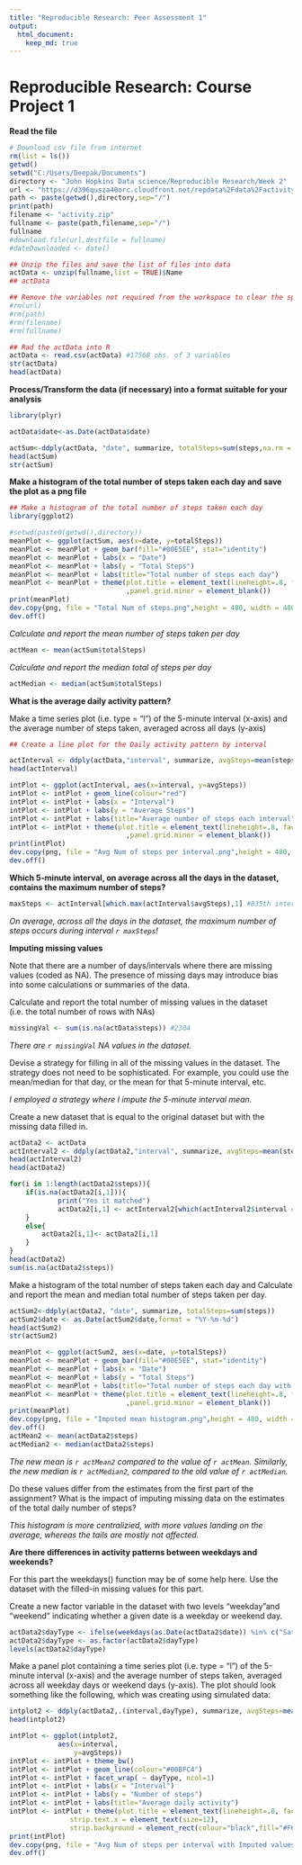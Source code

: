 ```yaml
---
title: "Reproducible Research: Peer Assessment 1"
output: 
  html_document:
    keep_md: true
---
```

Reproducible Research: Course Project 1
========================================================

**Read the file**

```r
# Download csv file from internet
rm(list = ls())
getwd()
setwd("C:/Users/Deepak/Documents")
directory <- "John Hopkins Data science/Reproducible Research/Week 2"
url <- "https://d396qusza40orc.cloudfront.net/repdata%2Fdata%2Factivity.zip"
path <- paste(getwd(),directory,sep="/")
print(path)
filename <- "activity.zip"
fullname <- paste(path,filename,sep="/")
fullname
#download.file(url,destfile = fullname)
#dateDownloaded <- date()

## Unzip the files and save the list of files into data
actData <- unzip(fullname,list = TRUE)$Name
## actData

## Remove the variables not required from the workspace to clear the space
#rm(url)
#rm(path)
#rm(filename)
#rm(fullname)

## Rad the actData into R
actData <- read.csv(actData) #17568 obs. of 3 variables
str(actData)
head(actData)

```


**Process/Transform the data (if necessary) into a format suitable for your analysis**
```r

library(plyr)

actData$date<-as.Date(actData$date)

actSum<-ddply(actData, "date", summarize, totalSteps=sum(steps,na.rm = TRUE))
head(actSum)
str(actSum)
```


**Make a histogram of the total number of steps taken each day and save the plot as a png file**

```r
## Make a histogram of the total number of steps taken each day
library(ggplot2)

#setwd(paste0(getwd(),directory))
meanPlot <- ggplot(actSum, aes(x=date, y=totalSteps))
meanPlot <- meanPlot + geom_bar(fill="#00E5EE", stat="identity")
meanPlot <- meanPlot + labs(x = "Date") 
meanPlot <- meanPlot + labs(y = "Total Steps") 
meanPlot <- meanPlot + labs(title="Total number of steps each day")
meanPlot <- meanPlot + theme(plot.title = element_text(lineheight=.8, face="bold"),panel.grid.major = element_blank()
                             ,panel.grid.minor = element_blank())
print(meanPlot)
dev.copy(png, file = "Total Num of steps.png",height = 480, width = 480)
dev.off()
```

*Calculate and report the mean number of steps taken per day*

```r
actMean <- mean(actSum$totalSteps)

```

*Calculate and report the median total of steps per day*

```r
actMedian <- median(actSum$totalSteps)
```

**What is the average daily activity pattern?**

Make a time series plot (i.e. type = "l") of the 5-minute interval (x-axis) and the average number of steps taken, averaged across all days (y-axis)

```r
## Create a line plot for the Daily activity pattern by interval

actInterval <- ddply(actData,"interval", summarize, avgSteps=mean(steps, na.rm=TRUE))
head(actInterval)

intPlot <- ggplot(actInterval, aes(x=interval, y=avgSteps))
intPlot <- intPlot + geom_line(colour="red")
intPlot <- intPlot + labs(x = "Interval") 
intPlot <- intPlot + labs(y = "Average Steps") 
intPlot <- intPlot + labs(title="Average number of steps each interval")
intPlot <- intPlot + theme(plot.title = element_text(lineheight=.8, face="bold"),panel.grid.major = element_blank()
                             ,panel.grid.minor = element_blank())
print(intPlot)
dev.copy(png, file = "Avg Num of steps per interval.png",height = 480, width = 480)
dev.off()
```

**Which 5-minute interval, on average across all the days in the dataset, contains the maximum number of steps?**

```r
maxSteps <- actInterval[which.max(actInterval$avgSteps),1] #835th interval has the max avg
```

*On average, across all the days in the dataset, the maximum number of steps occurs during interval `r maxSteps`!*


**Imputing missing values**

Note that there are a number of days/intervals where there are missing values (coded as NA). The presence of missing days may introduce bias into some calculations or summaries of the data.

Calculate and report the total number of missing values in the dataset (i.e. the total number of rows with NAs)
```r
missingVal <- sum(is.na(actData$steps)) #2304

```

*There are `r missingVal` NA values in the dataset.*


Devise a strategy for filling in all of the missing values in the dataset. The strategy does not need to be sophisticated. For example, you could use the mean/median for that day, or the mean for that 5-minute interval, etc.

*I employed a strategy where I impute the 5-minute interval mean.*

Create a new dataset that is equal to the original dataset but with the missing data filled in.

```r

actData2 <- actData
actInterval2 <- ddply(actData2,"interval", summarize, avgSteps=mean(steps, na.rm=TRUE))
head(actInterval2)
head(actData2)

for(i in 1:length(actData2$steps)){
    if(is.na(actData2[i,1])){
            print("Yes it matched")
            actData2[i,1] <- actInterval2[which(actInterval2$interval == actData2[i,3]),2]
    }
    else{
        actData2[i,1]<- actData2[i,1]
    }
}
head(actData2)
sum(is.na(actData2$steps))

```

Make a histogram of the total number of steps taken each day and Calculate and report the mean and median total number of steps taken per day. 

```r

actSum2<-ddply(actData2, "date", summarize, totalSteps=sum(steps))
actSum2$date <- as.Date(actSum2$date,format = "%Y-%m-%d")
head(actSum2)
str(actSum2)

meanPlot <- ggplot(actSum2, aes(x=date, y=totalSteps))
meanPlot <- meanPlot + geom_bar(fill="#00E5EE", stat="identity")
meanPlot <- meanPlot + labs(x = "Date") 
meanPlot <- meanPlot + labs(y = "Total Steps") 
meanPlot <- meanPlot + labs(title="Total number of steps each day with Imputed Value")
meanPlot <- meanPlot + theme(plot.title = element_text(lineheight=.8, face="bold"),panel.grid.major = element_blank()
                             ,panel.grid.minor = element_blank())
print(meanPlot)
dev.copy(png, file = "Imputed mean histogram.png",height = 480, width = 480)
dev.off()
actMean2 <- mean(actData2$steps)
actMedian2 <- median(actData2$steps)

```

*The new mean is `r actMean2` compared to the value of `r actMean`. Similarly, the new median is `r actMedian2`, compared to the old value of `r actMedian`.*

Do these values differ from the estimates from the first part of the assignment? What is the impact of imputing missing data on the estimates of the total daily number of steps?

*This histogram is more centralizied, with more values landing on the average, whereas the tails are mostly not affected.*

**Are there differences in activity patterns between weekdays and weekends?**

For this part the weekdays() function may be of some help here. Use the dataset with the filled-in missing values for this part.

Create a new factor variable in the dataset with two levels "weekday"and "weekend" indicating whether a given date is a weekday or weekend day.

```r


actData2$dayType <- ifelse(weekdays(as.Date(actData2$date)) %in% c("Saturday","Sunday"), "weekend", "weekday")
actData2$dayType <- as.factor(actData2$dayType)
levels(actData2$dayType)
```

Make a panel plot containing a time series plot (i.e. type = "l") of the 5-minute interval (x-axis) and the average number of steps taken, averaged across all weekday days or weekend days (y-axis). The plot should look something like the following, which was creating using simulated data:
```r
intplot2 <- ddply(actData2,.(interval,dayType), summarize, avgSteps=mean(steps, na.rm=TRUE))
head(intplot2)

intPlot <- ggplot(intplot2, 
            aes(x=interval, 
                y=avgSteps))
intPlot <- intPlot + theme_bw()
intPlot <- intPlot + geom_line(colour="#00BFC4")
intPlot <- intPlot + facet_wrap( ~ dayType, ncol=1)
intPlot <- intPlot + labs(x = "Interval") 
intPlot <- intPlot + labs(y = "Number of steps") 
intPlot <- intPlot + labs(title="Average daily activity")
intPlot <- intPlot + theme(plot.title = element_text(lineheight=.8, face="bold"),
               strip.text.x = element_text(size=12),
               strip.background = element_rect(colour="black",fill="#F6E3CE"))
print(intPlot)
dev.copy(png, file = "Avg Num of steps per interval with Imputed values.png",height = 480, width = 480)
dev.off()

```
